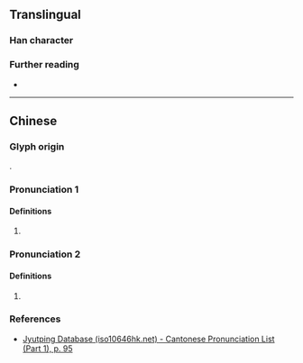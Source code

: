 {{character info}}
==Translingual==

===Han character===
{{Han char|rn=38|rad=女|as=11|sn=14|four=|canj=VTLM|ids=⿰女堇}}

===Further reading===
* {{Han ref|kx=0270.050|dkj=06660|dj=0538.010|hdz=21075.080|uh=5AE4|ud=23268}}

----

==Chinese==
{{zh-forms}}

===Glyph origin===
{{Han compound|女|堇|c1=s|c2=p|ls=psc|t1=woman}}.

===Pronunciation 1===
{{zh-pron
|m=jǐn
|c=gan2
|mc=y
|oc=y
|cat=
}}

====Definitions====
{{head|zh|Han character}}

# {{rfdef|zh}}

===Pronunciation 2===
{{zh-pron
|m=jìn
|cat=pn
}}

====Definitions====
{{head|zh|Han character}}

# {{zh-used2|n}}

===References===
* [http://www.iso10646hk.net/jp/document/download.jsp Jyutping Database (iso10646hk.net) - Cantonese Pronunciation List (Part 1), p. 95]